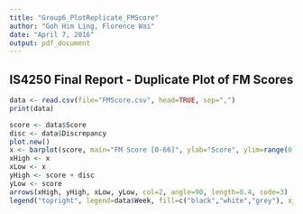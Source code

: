 ```yaml
---
title: "Group6_PlotReplicate_FMScore"
author: "Goh Him Ling, Florence Wai"
date: "April 7, 2016"
output: pdf_document
---
```


## IS4250 Final Report - Duplicate Plot of FM Scores


```r
data <- read.csv(file="FMScore.csv", head=TRUE, sep=",")
print(data)
```


```r
score <- data$Score
disc <- data$Discrepancy
plot.new()
x <- barplot(score, main="FM Score [0-66]", ylab="Score", ylim=range(0:66), col=c("black", "white", "grey"))
xHigh <- x
xLow <- x
yHigh <- score + disc
yLow <- score
arrows(xHigh, yHigh, xLow, yLow, col=2, angle=90, length=0.4, code=3)
legend("topright", legend=data$Week, fill=c("black","white","grey"), xjust=1, yjust=1)
```

